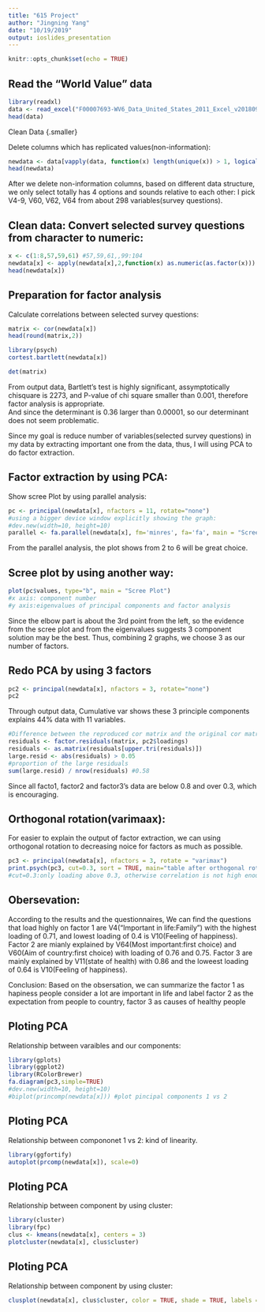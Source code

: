 ```yaml
---
title: "615 Project"
author: "Jingning Yang"
date: "10/19/2019"
output: ioslides_presentation
---
```


```r
knitr::opts_chunk$set(echo = TRUE)
```


## Read the "World Value" data {.smaller}

```r
library(readxl)
data <- read_excel("F00007693-WV6_Data_United_States_2011_Excel_v20180912.xlsx")
head(data)
```

Clean Data {.smaller}

Delete columns which has replicated values(non-information):
```r
newdata <- data[vapply(data, function(x) length(unique(x)) > 1, logical(1L))]
head(newdata)
```

After we delete non-information columns, based on different data structure, we only select totally has 4 options and sounds relative to each other: I pick V4-9, V60, V62, V64 from about 298 variables(survey questions).    

## Clean data: Convert selected survey questions from character to numeric: {.smaller}
```r
x <- c(1:8,57,59,61) #57,59,61,,99:104
newdata[x] <- apply(newdata[x],2,function(x) as.numeric(as.factor(x)))
head(newdata[x])
```

## Preparation for factor analysis    {.smaller}
Calculate correlations between selected survey questions:
```r
matrix <- cor(newdata[x])
head(round(matrix,2))

library(psych)
cortest.bartlett(newdata[x]) 

det(matrix) 

```
From output data, Bartlett's test is highly significant, assymptotically chisquare is 2273, and P-value of chi square smaller than 0.001, therefore factor analysis is appropriate.    
And since the determinant is 0.36 larger than 0.00001, so our determinant does not seem problematic. 

Since my goal is reduce number of variables(selected survey questions) in my data by extracting important one from the data, thus, I will using PCA to do factor extraction.

## Factor extraction by using PCA: {.smaller}

Show scree Plot by using parallel analysis:
```r
pc <- principal(newdata[x], nfactors = 11, rotate="none")
#using a bigger device window explicitly showing the graph:
#dev.new(width=10, height=10) 
parallel <- fa.parallel(newdata[x], fm='minres', fa='fa', main = "Scree Plot")

```
From the parallel analysis, the plot shows from 2 to 6 will be great choice.


## Scree plot by using another way:  {.smaller}
```r
plot(pc$values, type="b", main = "Scree Plot") 
#x axis: component number
#y axis:eigenvalues of principal components and factor analysis
```
Since the elbow part is about the 3rd point from the left, so the evidence from the scree plot and from the eigenvalues suggests 3 component solution may be the best.
Thus, combining 2 graphs, we choose 3 as our number of factors.

## Redo PCA by using 3 factors
```r
pc2 <- principal(newdata[x], nfactors = 3, rotate="none")
pc2
```
Through output data, Cumulative var shows these 3 principle components explains 44% data with 11 variables.

```r
#Difference between the reproduced cor matrix and the original cor matrix
residuals <- factor.residuals(matrix, pc2$loadings)
residuals <- as.matrix(residuals[upper.tri(residuals)])
large.resid <- abs(residuals) > 0.05
#proportion of the large residuals
sum(large.resid) / nrow(residuals) #0.58
```
Since all facto1, factor2 and factor3's data are below 0.8 and over 0.3, which is encouraging.

## Orthogonal rotation(varimaax): {.smaller}
For easier to explain the output of factor extraction, we can using orthogonal rotation to decreasing noice for factors as much as possible.
```r
pc3 <- principal(newdata[x], nfactors = 3, rotate = "varimax")
print.psych(pc3, cut=0.3, sort = TRUE, main="table after orthogonal rotation") 
#cut=0.3:only loading above 0.3, otherwise correlation is not high enough, so we consider excluding them.
```

## Obersevation: {.smaller .flexbox .vcenter}
According to the results and the questionnaires, We can find the questions that load highly on factor 1 are V4("Important in life:Family") with the highest loading of 0.71, and lowest loading of 0.4 is V10(Feeling of happiness). Factor 2 are mianly explained by V64(Most important:first choice) and V60(Aim of country:first choice) with loading of 0.76 and 0.75. Factor 3 are mainly explained by V11(state of health) with 0.86 and the loweest loading of 0.64 is V10(Feeling of happiness).            


Conclusion: 
Based on the obsersation, we can summarize the factor 1 as hapiness people consider a lot are important in life and label factor 2 as the expectation from people to country, factor 3 as causes of healthy people 

## Ploting PCA  {.smaller}
Relationship between varaibles and our components:
```r
library(gplots)
library(ggplot2)
library(RColorBrewer)
fa.diagram(pc3,simple=TRUE)
#dev.new(width=10, height=10)
#biplot(princomp(newdata[x])) #plot pincipal components 1 vs 2

```

## Ploting PCA  {.smaller}
Relationship between compononet 1 vs 2:  kind of linearity.
```r
library(ggfortify)
autoplot(prcomp(newdata[x]), scale=0)
```

## Ploting PCA  {.smaller}
Relationship between component by using cluster:
```r
library(cluster)
library(fpc)
clus <- kmeans(newdata[x], centers = 3)
plotcluster(newdata[x], clus$cluster)
```

## Ploting PCA  {.smaller}
Relationship between component by using cluster:
```r
clusplot(newdata[x], clus$cluster, color = TRUE, shade = TRUE, labels = 3, lines = 0)
```

